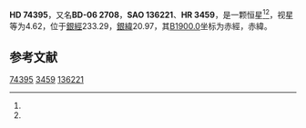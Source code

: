 {{Starbox begin
| name = HD 74395
}}
{{Starbox observe
| epoch = [[J2000.0|J2000.0]]
| constell = {{星座名待查}}<ref name=SIMBAD>{{cite web
 | url=http://simbad.u-strasbg.fr/simbad/sim-id?Ident=HR+3459
 | title=Pulsating variable Star
 | publisher=Centre de Données astronomiques de Strasbourg
 | work=SIMBAD
 | accessdate=2012-07-13
 | archive-date=2016-03-18
 | archive-url=https://web.archive.org/web/20160318195054/http://simbad.u-strasbg.fr/simbad/sim-id?Ident=HR+3459
 | dead-url=no
 }}</ref><ref name=DATA>{{cite web
 | url=http://vizier.u-strasbg.fr/viz-bin/VizieR-5?-out.add=.&-source=5050&-corr=PK=HR&-out.max=9999&HR=3459
 | title=VizieR Detailed Page
 | accessdate=2012-07-13
 | archive-date=2016-03-04
 | archive-url=https://web.archive.org/web/20160304221236/http://vizier.u-strasbg.fr/viz-bin/VizieR-5?-out.add=.&-source=5050&-corr=PK=HR&-out.max=9999&HR=3459
 | dead-url=no
 }}</ref>
| 星官 = 
| ra = {{RA|8|43|40.4}}<ref name=SIMBAD /><ref name=DATA />
| dec = {{DEC|-7|14|1}}<ref name=SIMBAD /><ref name=DATA />
| appmag_v = 4.62<ref name=SIMBAD /><ref name=DATA />
}}
{{Starbox character
| class = G1Ib<ref name=SIMBAD /><ref name=DATA />
| b-v = 0.84<ref name=SIMBAD /><ref name=DATA />
| u-b = 0.49<ref name=SIMBAD /><ref name=DATA />
| r-i = 0.44<ref name=SIMBAD /><ref name=DATA />
| variable = 
}}
{{Starbox astrometry
| radial_v = 0.49
| prop_mo_ra = 31
| parallax = 0.007
| p_error = 
}}
{{Starbox catalog
| names =BD-06 2708，[[SAO星表|SAO]] 136221，[[HD星表|HD]] 74395，[[HR星表|HR]] 3459}}
{{Starbox reference |Simbad=HR+3459}}
{{Starbox end}}

'''HD 74395'''，又名'''BD-06 2708'''，'''SAO 136221'''、'''HR 3459'''，是一颗恒星<ref name=SIMBAD /><ref name=DATA />，视星等为4.62，位于[[銀道座標系|銀經]]233.29，[[銀道座標系|銀緯]]20.97，其[[B1900.0|B1900.0]]坐标为赤經{{RA|8|38|45.7}}，赤緯{{DEC|-6|20.97|25}}。

== 参考文献 ==
{{reflist}}

{{star-stub}}

[[Category:HD和HDE天體|74395]]
[[Category:HR天體|3459]]
[[Category:SAO天體|136221]]